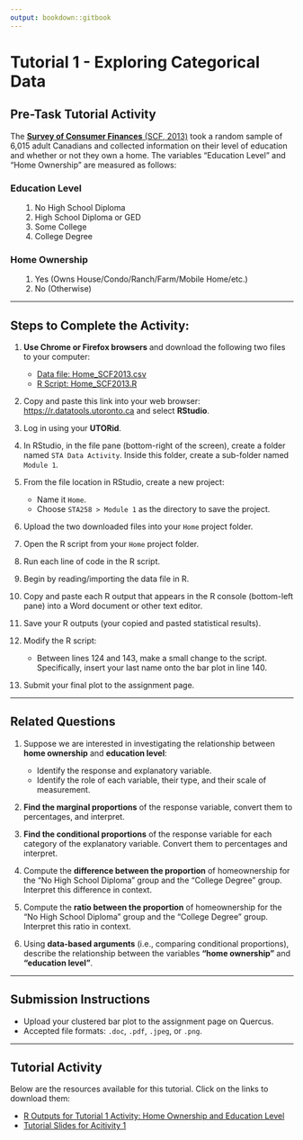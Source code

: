 ```yaml
---
output: bookdown::gitbook
---
```

# Tutorial 1 - Exploring Categorical Data

## Pre-Task Tutorial Activity

The [**Survey of Consumer Finances** (SCF, 2013)](https://www23.statcan.gc.ca/imdb/p2SV.pl?Function=getSurvey&SDDS=3502) took a random sample of 6,015 adult Canadians and collected information on their level of education and whether or not they own a home. The variables "Education Level" and "Home Ownership" are measured as follows:

### Education Level
<ol style="margin-left: 20px;">
  <li>No High School Diploma</li>
  <li>High School Diploma or GED</li>
  <li>Some College</li>
  <li>College Degree</li>
</ol>

### Home Ownership
<ol style="margin-left: 20px;">
  <li>Yes (Owns House/Condo/Ranch/Farm/Mobile Home/etc.)</li>
  <li>No (Otherwise)</li>
</ol>

---

## Steps to Complete the Activity:

1. **Use Chrome or Firefox browsers** and download the following two files to your computer:
   - [Data file: Home_SCF2013.csv](https://raw.githubusercontent.com/aslemand/Data-Analysis-Activities/refs/heads/main/data/tutorial_1/Home_SCF2013.csv)
   - [R Script: Home_SCF2013.R](https://raw.githubusercontent.com/aslemand/Data-Analysis-Activities/refs/heads/main/data/tutorial_1/Home_SCF2013.R)

2. Copy and paste this link into your web browser: [https://r.datatools.utoronto.ca](https://r.datatools.utoronto.ca) and select **RStudio**.

3. Log in using your **UTORid**.

4. In RStudio, in the file pane (bottom-right of the screen), create a folder named `STA Data Activity`. Inside this folder, create a sub-folder named `Module 1`.

5. From the file location in RStudio, create a new project:
   - Name it `Home`.
   - Choose `STA258 > Module 1` as the directory to save the project.

6. Upload the two downloaded files into your `Home` project folder.

7. Open the R script from your `Home` project folder.

8. Run each line of code in the R script.

9. Begin by reading/importing the data file in R.

10. Copy and paste each R output that appears in the R console (bottom-left pane) into a Word document or other text editor.

11. Save your R outputs (your copied and pasted statistical results).

12. Modify the R script:
    - Between lines 124 and 143, make a small change to the script. Specifically, insert your last name onto the bar plot in line 140.

13. Submit your final plot to the assignment page.

---

## Related Questions

1. Suppose we are interested in investigating the relationship between **home ownership** and **education level**:
   - Identify the response and explanatory variable.
   - Identify the role of each variable, their type, and their scale of measurement.

2. **Find the marginal proportions** of the response variable, convert them to percentages, and interpret.

3. **Find the conditional proportions** of the response variable for each category of the explanatory variable. Convert them to percentages and interpret.

4. Compute the **difference between the proportion** of homeownership for the "No High School Diploma" group and the "College Degree" group. Interpret this difference in context.

5. Compute the **ratio between the proportion** of homeownership for the "No High School Diploma" group and the "College Degree" group. Interpret this ratio in context.

6. Using **data-based arguments** (i.e., comparing conditional proportions), describe the relationship between the variables **"home ownership"** and **"education level"**.

---

## Submission Instructions

- Upload your clustered bar plot to the assignment page on Quercus.
- Accepted file formats: `.doc`, `.pdf`, `.jpeg`, or `.png`.

---

## Tutorial Activity

Below are the resources available for this tutorial. Click on the links to download them:

- [R Outputs for Tutorial 1 Activity: Home Ownership and Education Level](https://raw.githubusercontent.com/aslemand/Data-Analysis-Activities/main/data/tutorial_1/activity_1.pdf)
- [Tutorial Slides for Acitivity 1](https://raw.githubusercontent.com/aslemand/Data-Analysis-Activities/main/data/tutorial_1/activity_1_tutorial_slides.pdf)
